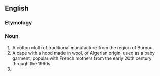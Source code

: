 ==English==
===Etymology===

===Noun===
{{en-noun}}
#A cotton cloth of traditional manufacture from the region of Burnou.
#A cape with a hood made in wool, of Algerian origin, used as a baby garment, popular with French mothers from the early 20th century through the 1960s.
#{{alternative spelling of|burnoose}}